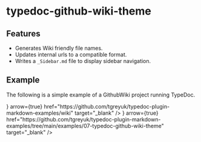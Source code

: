 
# typedoc-github-wiki-theme

<PackageDescription pjson={pjson} />

## Features

- Generates Wiki friendly file names.
- Updates internal urls to a compatible format.
- Writes a `_Sidebar.md` file to display sidebar navigation.

## Example

The following is a simple example of a GithubWiki project running TypeDoc.

<Cards num={2}>
  <Cards.Card
    title="View Wiki on Github"
    icon={<FontAwesomeIcon icon={faGithub} />}
    arrow={true}
    href="https://github.com/tgreyuk/typedoc-plugin-markdown-examples/wiki"
    target="_blank"
  />
  <Cards.Card
    title="View Source on Github"
    icon={<FontAwesomeIcon icon={faGithub} />}
    arrow={true}
    href="https://github.com/tgreyuk/typedoc-plugin-markdown-examples/tree/main/examples/07-typedoc-github-wiki-theme"
    target="_blank"
  />
</Cards>
